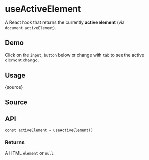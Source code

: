 # useActiveElement


<HooksType category="Element" lowLevel />

A React hook that returns the currently **active element** (via `document.activeElement`).

## Demo

Click on the `input`, `button` below or change with `tab` to see the active element change.


<App />

## Usage


<RawCode>{source}</RawCode>

## Source


<Source />

## API

```tsx
const activeElement = useActiveElement()
```

### Returns

A HTML `element` or `null`.
